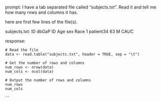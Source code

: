 prompt:
I have a tab separated file called "subjects.txt". Read it and tell me how many rows and columns it has. 

here are first few lines of the file(s).

subjects.txt:
ID	dbGaP ID	Age	sex	Race
1	patient34	63	M	CAUC


response:
```
# Read the file
data <- read.table("subjects.txt", header = TRUE, sep = "\t")

# Get the number of rows and columns
num_rows <- nrow(data)
num_cols <- ncol(data)

# Output the number of rows and columns
num_rows
num_cols
```
```
